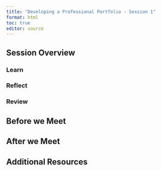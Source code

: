 ```yaml
---
title: "Developing a Professional Portfolio - Session 1"
format: html
toc: true
editor: source
---
```

## Session Overview

### Learn
### Reflect
### Review

## Before we Meet

## After we Meet

## Additional Resources
